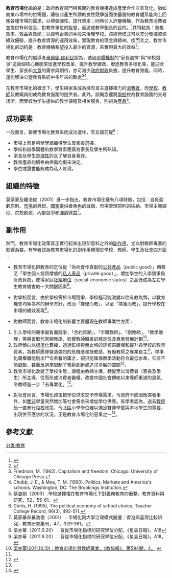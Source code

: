 {{multiple issues|COI=2012-03-10T03:26:15+00:00|copyedit=2012-03-10T03:26:15+00:00|refimprove=2012-03-10T03:26:15+00:00}}
{{expert-subject|time=2012-03-10T03:26:15+00:00}}
{{lead section|time=2012-03-10T03:26:15+00:00}}

'''教育市場化'''指的是：政府教育部門與民間的教育機構達成產學合作並普及化。猶如商業市場中的供需鏈，讓彼此產生所謂的良性競爭進而使基層的教育體系能向上回應各種市場的需求，以增强彈性、提升效率；同時引入評鑒機構，作為教育消費者並提供有利信息、對教育單位的監督，而達成教學相長的目的。<ref>{{Cite journal|title=全球化及國家/市場關係之轉變：高等教育市場化之脈絡分析|author=戴曉霞|url=http://www.edubook.com.tw/OAtw/File/PDf/49067.pdf|journal=教育研究集刊·|issue=7|doi=|others=|year=2001|volume=|page=301-328|pmid=|access-date=2017-11-10|archive-date=2017-11-10|archive-url=https://web.archive.org/web/20171110225131/http://www.edubook.com.tw/OAtw/File/PDf/49067.pdf|dead-url=no}}</ref>其特點為：重視效率、效益與效能；以經營企業的手段来治理學校。該經營模式可以充分發揮資源績效優勢，提升教育資源的運用效率，實現教育的理念與精神。換而言之，教育市場化的动机是：教育機構希望投入最少的資源，來實現最大的效益<ref>{{cite web|url=http://www.hkma.org.hk/hkmanager/hkmgr2007v3/chi/archive/gz.asp|title=岑麗珊《究竟教育市場化是好?是壞? 探討香港高等教育市場發展趨勢》二零零七年第三期|access-date=2013-03-24|archive-url=https://web.archive.org/web/20140808210109/http://www.hkma.org.hk/hkmanager/hkmgr2007v3/chi/archive/gz.asp|archive-date=2014-08-08|dead-url=yes}}</ref>。 

教育市場化的倡導者[[米爾頓·佛利民|米爾頓·佛利民]]認為，透過[[市場機制|市場機制]]的“家長選擇”與“學校競爭”這兩個核心機能來促進學校改革、提升教學績效、增進教育多樣化等，能迎合學生、家長和[[大眾|大眾]]的需求與期待，亦可減少[[政府財政|政府財政]]負擔，提升教育效能，同時，還能解決公營教育系統中多年來的難處<ref>Friedman, M. (1962). Capitalism and freedom. Chicago: University of Chicago Press.</ref><ref>Chubb, J. E., & Moe, T. M. (1990). Politics, Markets and America's schools. Washington, DC: The Brookings Institution. </ref>。

在教育市場化的概念下，學生與家長成為擁有自主選擇權力的[[消費者|消費者]]，而[[學校|學校]]、[[教師|教師]]及教職員則成為教育服務的提供者。此外，該概念還將[[學校|學校]]視為教育服務的交易场所，而學校为学生提供的教学课程及相关服务，則視為[[產品|產品]]<ref>蔡姿娟（2003）.學校選擇權在教育市場化下對義務教育的衝擊。教育資料與研究，52，55-61。</ref>。

== 成功要素 ==
一般而言，要使市場化教育系統成功運作，有五個前提<ref>Gintis, H. (1995), The political economy of school choice, Teacher College Record, 96(3), 492-511.</ref>︰
* 市場上有足夠辦學組織供學生及家長選擇。
* 學校和辦學團體的教學質素應廣為家長及學生所熟知。
* 家長及學生是[[理性|理性]]的且了解自身喜好。
* 教育產品的價格由供需均衡來決定。
* 學位或證書能夠成為私人財貨。

== 組織的特徵 ==
莫家豪及羅浩俊（2001）進一步指出，教育市場化擁有八項特徵，包括︰自負盈虧原則、[[市場|市場]]的興起、[[國家|國家]]提供者角色的減弱、市場管理原則的採納、市場主導課程、院校創收、內部競爭和強調效益<ref>莫家豪和羅浩俊（2001）︰市場化與大學治理模式變遷︰香港與臺灣比較研究，教育研究集刊，47，329-361。</ref>。

== 副作用 ==
然而，教育市場化政策真正實行起來出現卻意料之外的[[副作用|副作用]]，尤以對教師專業的影響為甚。有學者認為教育市場化的副作用體現於學校、教師、學生及社會四方面︰

* 教育市場化把教育的定位從「為社會作貢獻的[[公共物品|公共產品]]（public good）」轉移至「學生個人投資增值的[[私有财产|私人產品]]（private good）」，增加學生的入學競爭與財政負擔，使得家庭[[社經地位|社經地位]]（social-economic status）之高低成為左右學生教育機會的一大關鍵因素<ref>梁亦華（2011.9.20）︰盲從市場化指標的研究學位分配，《星島日報》，A18</ref>。

* 對學校而言，由於學校需於市場競爭，學校極可能改變以往有教無類，以教育機會均等為本的辦學方針，改而「擇優而教」，以至「擇富而教」，提升學校在市場的績效表現<ref>梁亦華（2011.9.20）︰盲從市場化指標的研究學位分配，《星島日報》，A18。</ref>。

* 對教師而言，教育市場化的影響主要體現在教師專業性方面︰
#引入學校的競爭屬負面競爭，「合約常額」、「半職教師」、「副教師」、「教學助理」等將會取代常額教席，影響教師職業的穩定性及專業發展計劃<ref name='hkptu'>[http://www.hkptu.org/ptunews/594/s_teacherplace.htm 梁亦華(2011.10.10)︰教育市場化與教師專業，《教協報》，第594期，4。] {{webarchive|url=https://web.archive.org/web/20140810101359/http://www.hkptu.org/ptunews/594/s_teacherplace.htm |date=2014-08-10 }}</ref>。
#政府傾向以[[標準化|標準化]]霸權，透過監控與無止境的評核來確保和提升各學校的教育質素，為教師團隊營造強烈的危機感和挫敗感，有礙教師之專業自主<ref name='hkptu' />，標準化霸權雖能剔出尸位素餐的庸才，卻只能確保教學活動符合最低水準，它並不能鼓勵，甚至反過來限制了教師創新或追求卓越的空間<ref>{{cite web|url=http://frankie-leung.blogspot.hk/2012/07/blog-post_05.html|author=梁亦華|date=2012-07-06|title=教改盲目崇洋的弊端|publisher=《星島日報》F08，教育評論|accessdate=2012-07-06|archive-date=2013-10-03|archive-url=https://web.archive.org/web/20131003163053/http://frankie-leung.blogspot.hk/2012/07/blog-post_05.html|dead-url=no}}</ref>。
#教育市場化改變了學校生態，課程由教師主導，轉變至以消費者（家長及學生）所主導，從而形成消費者霸權，改變中國社會傳統以來尊師重道的風氣，令教師進一步「去專業化」<ref name='hkptu' />。

* 對社會而言，市場化政策把學位供求交予市場需求，令政府不能因應突發事件，如[[雙非|雙非]]學童突然增加等社會需求來增加學位供應。有學者認為，過去[[教統局|教統局]]一直奉行[[殺校|殺校]]政策，令[[北區_(香港)|北區]]小學學位難以滿足雙非學童與本地學生的需要，出現供不應求的狀況，正是教育市場化的惡果之一<ref>{{cite web|url=http://frankie-leung.blogspot.hk/2012/07/blog-post.html|author=梁亦華|date=2012-07-02|title=教育市場下的殺校潮|publisher=《星島日報》，F02，教育評論|accessdate=2012-07-06|archive-date=2013-10-05|archive-url=https://web.archive.org/web/20131005103532/http://frankie-leung.blogspot.hk/2012/07/blog-post.html|dead-url=yes}}</ref>。

== 參考文獻 ==
{{Reflist}}

[[分类:教育|分类:教育]]